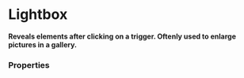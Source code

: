 # Lightbox

**Reveals elements after clicking on a trigger. Oftenly used to enlarge pictures in a gallery.**

<DemoBlock demo="default" />

### Properties

<PropTable component="Lightbox" />
